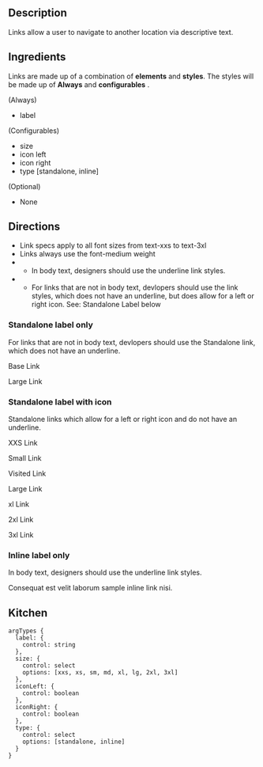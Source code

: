 
## Description

Links allow a user to navigate to another location via descriptive text.

## Ingredients

Links are made up of a combination of __elements__ and __styles__.  The styles will be made up of __Always__ and __configurables__ .

(Always)
  - label

(Configurables)
  - size
  - icon left
  - icon right
  - type [standalone, inline]

(Optional)
- None


## Directions
- Link specs apply to all font sizes from text-xxs to text-3xl
- Links always use the font-medium weight
- - In body text, designers should use the underline link styles.
- - For links that are not in body text, devlopers should use the link styles, which does not have an underline, but does allow for a left or right icon.  See: Standalone Label below
 

<div className="flex flex-wrap gap-2 flex-col ">

  ### Standalone label only

  For links that are not in body text, devlopers should use the Standalone link, which does not have an underline.

  <span className="link">Base Link</span>

  <span className="link link-lg">Large Link</span>

  ### Standalone label with icon

  Standalone links which allow for a left or right icon and do not have an underline.

  <span className="link link-xxs gap-x-1"><PhotoIcon className="icon" /> XXS Link <PhotoIcon className="icon" /></span>

  <span className="link link-sm gap-x-1"><PhotoIcon className="icon" /> Small Link <PhotoIcon className="icon" /></span>

  <span className="link link-visited gap-x-1"><PhotoIcon className="icon" /> Visited Link <PhotoIcon className="icon" /></span>

  <span className="link link-lg gap-x-1"><PhotoIcon className="icon" /> Large Link <PhotoIcon className="icon" /></span>

  <span className="link link-xl gap-x-1"><PhotoIcon className="icon" /> xl Link <PhotoIcon className="icon" /></span>

  <span className="link link-2xl gap-x-1"><PhotoIcon className="icon" /> 2xl Link <PhotoIcon className="icon" /></span>

  <span className="link link-3xl gap-x-1"><PhotoIcon className="icon" /> 3xl Link <PhotoIcon className="icon" /></span>

</div>

### Inline label only

In body text, designers should use the underline link styles.

<p>Consequat est velit laborum <span className="link link-inline" href="">sample inline link</span> nisi.</p>

## Kitchen

```
argTypes {
  label: {
    control: string
  },
  size: {
    control: select
    options: [xxs, xs, sm, md, xl, lg, 2xl, 3xl]
  },
  iconLeft: {
    control: boolean
  },
  iconRight: {
    control: boolean
  },
  type: {
    control: select
    options: [standalone, inline]
  }
}
```
